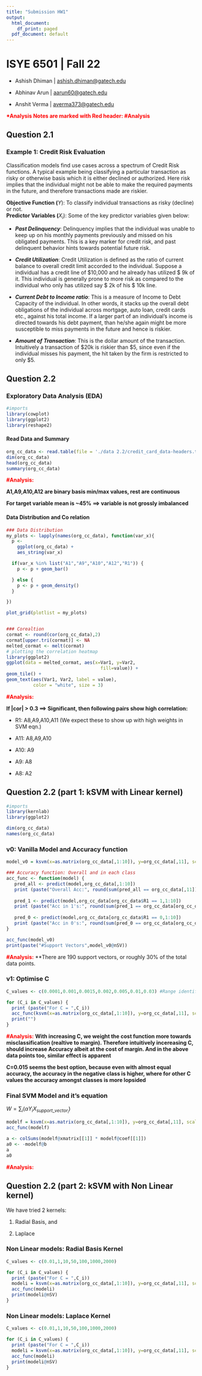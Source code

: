 ```yaml
---
title: "Submission HW1"
output:
  html_document:
    df_print: paged
  pdf_document: default
---
```


# ISYE 6501 \| Fall 22

-   Ashish Dhiman \| [ashish.dhiman\@gatech.edu](mailto:ashish.dhiman@gatech.edu){.email}

-   Abhinav Arun \| [aarun60\@gatech.edu](mailto:aarun60gatech.edu){.email}

-   Anshit Verma \| [averma373\@gatech.edu](mailto:averma373@gatech.edu){.email}

[**\*Analysis Notes are marked with Red header: #Analysis**]{style="color:red"}

## Question 2.1

### Example 1: Credit Risk Evaluation

Classification models find use cases across a spectrum of Credit Risk functions. A typical example being classifying a particular transaction as risky or otherwise basis which it is either declined or authorized. Here risk implies that the individual might not be able to make the required payments in the future, and therefore transactions made are riskier.

**Objective Function (**$Y$): To classify individual transactions as risky (decline) or not.\
**Predictor Variables (**$X_i$): Some of the key predictor variables given below:

-   ***Past Delinquency***: Delinquency implies that the individual was unable to keep up on his monthly payments previously and missed on his obligated payments. This is a key marker for credit risk, and past delinquent behavior hints towards potential future risk.

-   ***Credit Utilization***: Credit Utilization is defined as the ratio of current balance to overall credit limit accorded to the individual. Suppose a individual has a credit line of \$10,000 and he already has utilized \$ 9k of it. This individual is generally prone to more risk as compared to the individual who only has utilized say \$ 2k of his \$ 10k line.

-   ***Current Debt to Income ratio***: This is a measure of Income to Debt Capacity of the individual. In other words, it stacks up the overall debt obligations of the individual across mortgage, auto loan, credit cards etc., against his total income. If a larger part of an individual's income is directed towards his debt payment, than he/she again might be more susceptible to miss payments in the future and hence is riskier.

-   ***Amount of Transaction***: This is the dollar amount of the transaction. Intuitively a transaction of \$20k is riskier than \$5, since even if the individual misses his payment, the hit taken by the firm is restricted to only \$5.

## Question 2.2

### Exploratory Data Analysis (EDA)

```r
#imports
library(cowplot)
library(ggplot2)
library(reshape2)
```

#### Read Data and Summary

```r
org_cc_data <- read.table(file = './data 2.2/credit_card_data-headers.txt', sep = "\t", header = TRUE)
dim(org_cc_data)
head(org_cc_data)
summary(org_cc_data)
```

[**#Analysis:**]{style="color:red"}

**A1,A9,A10,A12 are binary basis min/max values, rest are continuous**

**For target variable mean is \~45% ==\> variable is not grossly imbalanced**

#### Data Distribution and Co relation

```r
### Data Distribution
my_plots <- lapply(names(org_cc_data), function(var_x){
  p <- 
    ggplot(org_cc_data) +
    aes_string(var_x)

  if(var_x %in% list("A1","A9","A10","A12","R1")) {
    p <- p + geom_bar()

  } else {
    p <- p + geom_density()
  } 

})

plot_grid(plotlist = my_plots)


### Corealtion
cormat <- round(cor(org_cc_data),2)
cormat[upper.tri(cormat)] <- NA
melted_cormat <- melt(cormat)
# plotting the correlation heatmap
library(ggplot2)
ggplot(data = melted_cormat, aes(x=Var1, y=Var2,
                                   fill=value)) +
geom_tile() +
geom_text(aes(Var1, Var2, label = value),
          color = "white", size = 3)
```

[**#Analysis:**]{style="color:red"}

**If \|cor\| \> 0.3 ==\> Significant, then following pairs show high correlation:**

-   R1: A8,A9,A10,A11 (We expect these to show up with high weights in SVM eqn.)

-   A11: A8,A9,A10

-   A10: A9

-   A9: A8

-   A8: A2

## Question 2.2 (part 1: kSVM with Linear kernel)

```r
#imports
library(kernlab)
library(ggplot2)
```

```r
dim(org_cc_data)
names(org_cc_data)
```

### v0: Vanilla Model and Accuracy function

```r
model_v0 = ksvm(x=as.matrix(org_cc_data[,1:10]), y=org_cc_data[,11], scaled =TRUE, type = "C-svc",kernel = "vanilladot", C = 10)

### Accuracy function: Overall and in each class
acc_func <- function(model) {
   pred_all <- predict(model,org_cc_data[,1:10])
   print (paste("Overall Acc:", round(sum(pred_all == org_cc_data[,11]) * 100 / nrow(org_cc_data),4)))
   
   pred_1 <- predict(model,org_cc_data[org_cc_data$R1 == 1,1:10])
   print (paste("Acc in 1's:", round(sum(pred_1 == org_cc_data[org_cc_data$R1 == 1,11]) * 100 / nrow(org_cc_data[org_cc_data$R1 == 1,1:10]),4)))
   
   pred_0 <- predict(model,org_cc_data[org_cc_data$R1 == 0,1:10])
   print (paste("Acc in 0's:", round(sum(pred_0 == org_cc_data[org_cc_data$R1 == 0,11]) * 100 / nrow(org_cc_data[org_cc_data$R1 == 0,1:10]),4)))
}

acc_func(model_v0)
print(paste("#Support Vectors",model_v0@nSV))
```

[**#Analysis:**]{style="color:red"} \*\*There are 190 support vectors, or roughly 30% of the total data points.

### v1: Optimise C

```r
C_values <- c(0.0001,0.001,0.0015,0.002,0.005,0.01,0.03) #Range identified with hit and trial

for (C_i in C_values) {
  print (paste("For C = ",C_i))
  acc_func(ksvm(x=as.matrix(org_cc_data[,1:10]), y=org_cc_data[,11], scaled =TRUE, type = "C-svc",kernel = "vanilladot", C = C_i))
  print("")
}
```

[**#Analysis:**]{style="color:red"} **With increasing C, we weight the cost function more towards misclassification (realtive to margin). Therefore intuitively incereasing C, should increase Accuracy albeit at the cost of margin. And in the above data points too, similar effect is apparent**

**C=0.015 seems the best option, because even with almost equal accuracy, the accuracy in the negative class is higher, where for other C values the accuracy amongst classes is more lopsided**

### Final SVM Model and it's equation

$W = \sum_i(\alpha Y_i X_{support\_vector_i})$

```r
modelf = ksvm(x=as.matrix(org_cc_data[,1:10]), y=org_cc_data[,11], scaled =TRUE, type = "C-svc",kernel = "vanilladot", C = 0.0015)
acc_func(modelf)

a <- colSums(modelf@xmatrix[[1]] * modelf@coef[[1]])
a0 <- -modelf@b
a
a0
```
[**#Analysis:**]{style="color:red"}

## Question 2.2 (part 2: kSVM with Non Linear kernel)

We have tried 2 kernels:

1.  Radial Basis, and

2.  Laplace

### Non Linear models: Radial Basis Kernel
```r
C_values <- c(0.01,1,10,50,100,1000,2000)

for (C_i in C_values) {
  print (paste("For C = ",C_i))
  modeli = ksvm(x=as.matrix(org_cc_data[,1:10]), y=org_cc_data[,11], scaled =TRUE, type = "C-svc",kernel = "rbfdot", C = C_i)
  acc_func(modeli)
  print(modeli@nSV)
}
```

### Non Linear models: Laplace Kernel
```r
C_values <- c(0.01,1,10,50,100,1000,2000)

for (C_i in C_values) {
  print (paste("For C = ",C_i))
  modeli = ksvm(x=as.matrix(org_cc_data[,1:10]), y=org_cc_data[,11], scaled =TRUE, type = "C-svc",kernel = "laplacedot", C = C_i)
  acc_func(modeli)
  print(modeli@nSV)
}
```